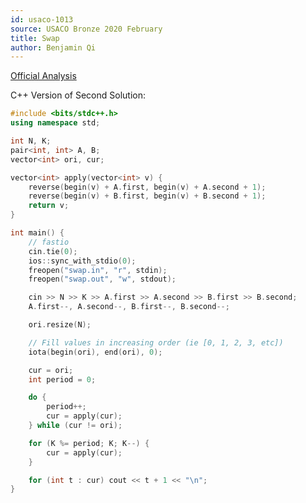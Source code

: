 ```yaml
---
id: usaco-1013
source: USACO Bronze 2020 February
title: Swap
author: Benjamin Qi
---
```


[Official Analysis](http://www.usaco.org/current/data/sol_swap_bronze_feb20.html)

C++ Version of Second Solution:

```cpp
#include <bits/stdc++.h>
using namespace std;

int N, K;
pair<int, int> A, B;
vector<int> ori, cur;

vector<int> apply(vector<int> v) {
    reverse(begin(v) + A.first, begin(v) + A.second + 1);
    reverse(begin(v) + B.first, begin(v) + B.second + 1);
    return v;
}

int main() {
    // fastio
    cin.tie(0);
    ios::sync_with_stdio(0);
    freopen("swap.in", "r", stdin);
    freopen("swap.out", "w", stdout);

    cin >> N >> K >> A.first >> A.second >> B.first >> B.second;
    A.first--, A.second--, B.first--, B.second--;

    ori.resize(N);

    // Fill values in increasing order (ie [0, 1, 2, 3, etc])
    iota(begin(ori), end(ori), 0);

    cur = ori;
    int period = 0;

    do {
        period++;
        cur = apply(cur);
    } while (cur != ori);

    for (K %= period; K; K--) {
        cur = apply(cur);
    }

    for (int t : cur) cout << t + 1 << "\n";
}
```
